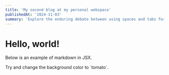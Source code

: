 ```yaml
---
title: 'My second blog at my personal webspace'
publishedAt: '2024-11-03'
summary: 'Explore the enduring debate between using spaces and tabs for code indentation, and why this choice matters more than you might think.'
---
```


# Hello, world!

Below is an example of markdown in JSX.

<div style={{backgroundColor: 'violet', padding: '1rem'}}>
  Try and change the background color to `tomato`.
</div>
